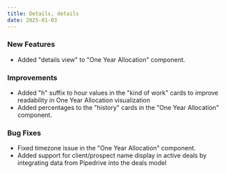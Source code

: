 ```yaml
---
title: Details, details
date: 2025-01-03
---
```


### New Features
- Added "details view" to "One Year Allocation" component.

### Improvements
- Added "h" suffix to hour values in the "kind of work" cards to improve readability in One Year Allocation visualization
- Added percentages to the "history" cards in the "One Year Allocation" component.

### Bug Fixes
- Fixed timezone issue in the "One Year Allocation" component.
- Added support for client/prospect name display in active deals by integrating data from Pipedrive into the deals model